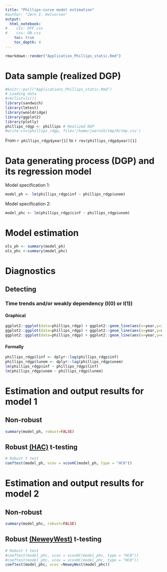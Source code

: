 ```yaml
---
title: "Phillips-curve model estimation"
#author: "Jørn I. Halvorsen"
output:
  html_notebook:
#    css: OFF.css
#    css: ON.css
    toc: true
    toc_depth: 4
---
```


```r
rmarkdown::render("Application_Phillips_static.Rmd")
```

# Data sample (realized DGP)
```r
#knitr::purl("Applications_Phillips_static.Rmd")
# Loading data
#rm(list=ls())
library(sandwich)
library(lmtest)
library(wooldridge)
library(ggplot2)
library(plotly)
phillips_rdgp <- phillips # Realized DGP
#write.csv(phillips_rdgp, file='/home/joernih/tmp/R/tmp.csv')
```

From `r phillips_rdgp$year[1]` to `r rev(phillips_rdgp$year)[1]`

# Data generating process (DGP) and its regression model

Model specification 1:
\begin{equation}
inf_{t} = \beta_{0} +\beta_{1}unem_{t} + u_{t}, t=1,2,...,n
\end{equation}

```r
model_ph <- lm(phillips_rdgp$inf ~ phillips_rdgp$unem)
```

Model specification 2:
\begin{equation}
\Delta inf_{t} = \beta_{0} +\beta_{1} unem_{t} + u_{t}, t=1,2,...,n
\end{equation}

```r
model_phc <- lm(phillips_rdgp$cinf ~ phillips_rdgp$unem)
```

# Model estimation

```r
ols_ph <- summary(model_ph)
ols_phc <-summary(model_phc)
```

# Diagnostics
## Detecting
### Time trends and/or weakly dependency (I(0) or I(1))

#### Graphical

```r
ggplot2::ggplot(data=phillips_rdgp) + ggplot2::geom_line(aes(x=year,y=inf))
ggplot2::ggplot(data=phillips_rdgp) + ggplot2::geom_line(aes(x=year,y=unem))
ggplot2::ggplot(data=phillips_rdgp) + ggplot2::geom_line(aes(x=year,y=cinf))
```

#### Formally

```r
phillips_rdgp$linf <- dplyr::lag(phillips_rdgp$inf)
phillips_rdgp$lunem <- dplyr::lag(phillips_rdgp$unem)
lm(phillips_rdgp$inf ~ phillips_rdgp$linf)
lm(phillips_rdgp$unem ~ phillips_rdgp$lunem)
```

# Estimation and output results for model 1
## Non-robust
```r
summary(model_ph, robust=FALSE)
```

## Robust [(HAC)](https://www.r-econometrics.com/methods/hcrobusterrors/) t-testing

```r
# Robust t test
coeftest(model_ph, vcov = vcovHC(model_ph, type = "HC0"))
```

# Estimation and output results for model 2

## Non-robust
```r
summary(model_phc, robust=FALSE)
```

## Robust [(NeweyWest)](https://cran.r-project.org/web/packages/sandwich/sandwich.pdf) t-testing

```r
# Robust t test
#coeftest(model_phc, vcov = vcovHC(model_phc, type = "HC0"))
#coeftest(model_phc, vcov = vcovHC(model_phc, type = "HC0"))
coeftest(model_phc, vcov =NeweyWest(model_phc))
```           
           

